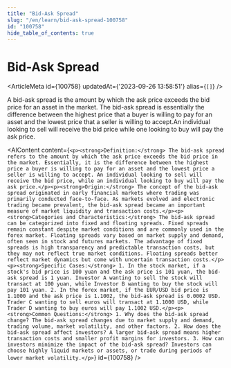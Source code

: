 ```yaml
---
title: "Bid-Ask Spread"
slug: "/en/learn/bid-ask-spread-100758"
id: "100758"
hide_table_of_contents: true
---
```



# Bid-Ask Spread

<ArticleMeta id={100758} updatedAt={'2023-09-26 13:58:51'} alias={`[]`} />
<div className='border-solid border-b border-t-0 my-4 border-[var(--ifm-color-gray-300)]' />

A bid-ask spread is the amount by which the ask price exceeds the bid price for an asset in the market. The bid-ask spread is essentially the difference between the highest price that a buyer is willing to pay for an asset and the lowest price that a seller is willing to accept.An individual looking to sell will receive the bid price while one looking to buy will pay the ask price.

<AIContent content={`<p><strong>Definition:</strong> The bid-ask spread refers to the amount by which the ask price exceeds the bid price in the market. Essentially, it is the difference between the highest price a buyer is willing to pay for an asset and the lowest price a seller is willing to accept. An individual looking to sell will receive the bid price, while an individual looking to buy will pay the ask price.</p><p><strong>Origin:</strong> The concept of the bid-ask spread originated in early financial markets where trading was primarily conducted face-to-face. As markets evolved and electronic trading became prevalent, the bid-ask spread became an important measure of market liquidity and transaction costs.</p><p><strong>Categories and Characteristics:</strong> The bid-ask spread can be categorized into fixed and floating spreads. Fixed spreads remain constant despite market conditions and are commonly used in the forex market. Floating spreads vary based on market supply and demand, often seen in stock and futures markets. The advantage of fixed spreads is high transparency and predictable transaction costs, but they may not reflect true market conditions. Floating spreads better reflect market dynamics but come with uncertain transaction costs.</p><p><strong>Specific Cases:</strong> 1. In the stock market, if a stock's bid price is 100 yuan and the ask price is 101 yuan, the bid-ask spread is 1 yuan. Investor A wanting to sell the stock will transact at 100 yuan, while Investor B wanting to buy the stock will pay 101 yuan. 2. In the forex market, if the EUR/USD bid price is 1.1000 and the ask price is 1.1002, the bid-ask spread is 0.0002 USD. Trader C wanting to sell euros will transact at 1.1000 USD, while Trader D wanting to buy euros will pay 1.1002 USD.</p><p><strong>Common Questions:</strong> 1. Why does the bid-ask spread change? The bid-ask spread changes due to market supply and demand, trading volume, market volatility, and other factors. 2. How does the bid-ask spread affect investors? A larger bid-ask spread means higher transaction costs and smaller profit margins for investors. 3. How can investors minimize the impact of the bid-ask spread? Investors can choose highly liquid markets or assets, or trade during periods of lower market volatility.</p>`} id={100758} />
